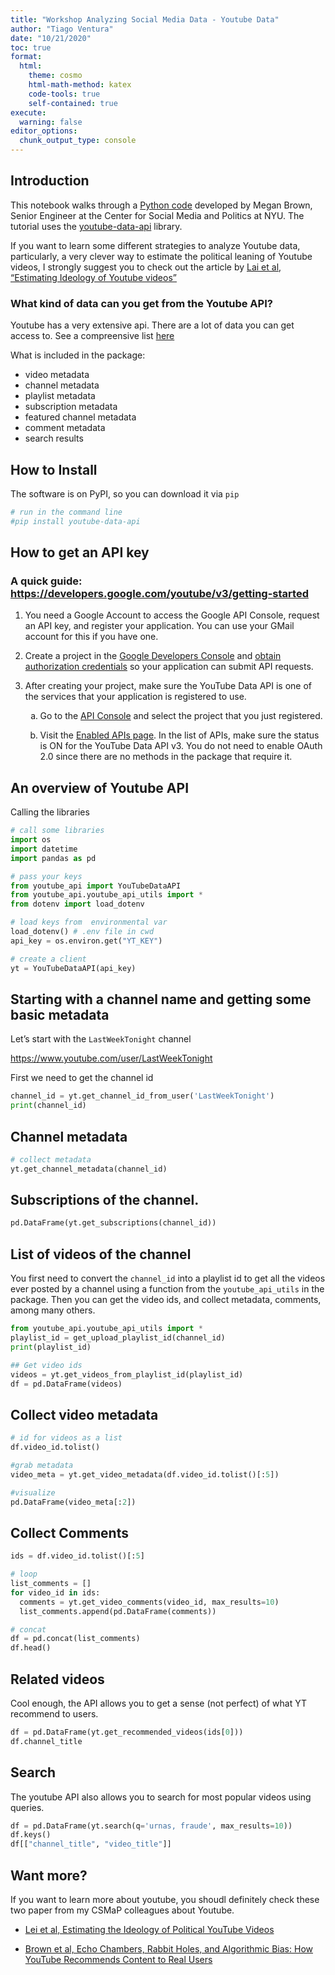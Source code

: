 ```yaml
---
title: "Workshop Analyzing Social Media Data - Youtube Data"
author: "Tiago Ventura"
date: "10/21/2020"
toc: true
format:
  html:
    theme: cosmo
    html-math-method: katex
    code-tools: true
    self-contained: true
execute:
  warning: false
editor_options: 
  chunk_output_type: console
---
```


## Introduction

This notebook walks through a [Python code](https://github.com/SMAPPNYU/krn_tools_demo/blob/main/youtube_data_api_demo.ipynb) developed by Megan Brown, Senior Engineer at the Center for Social Media and Politics at NYU. The tutorial uses the [youtube-data-api](https://youtube-data-api.readthedocs.io/en/latest/youtube_api.html) library.

If you want to learn some different strategies to analyze Youtube data, particularly, a very clever way to estimate the political leaning of Youtube videos, I strongly suggest you to check out the article by [Lai et al, "Estimating Ideology of Youtube videos"](https://papers.ssrn.com/sol3/papers.cfm?abstract_id=4088828)

### What kind of data can you get from the Youtube API?

Youtube has a very extensive api. There are a lot of data you can get access to. See a compreensive list [here](https://developers.google.com/youtube/v3/docs/)

What is included in the package:

- video metadata
- channel metadata
- playlist metadata
- subscription metadata
- featured channel metadata
- comment metadata
- search results

## How to Install

The software is on PyPI, so you can download it via `pip`
   
```python
# run in the command line 
#pip install youtube-data-api
```

## How to get an API key

### A quick guide: [https://developers.google.com/youtube/v3/getting-started](https://developers.google.com/youtube/v3/getting-started)

1. You need a Google Account to access the Google API Console, request an API key, and register your application. You can use your GMail account for this if you have one.

2. Create a project in the <a href="https://console.developers.google.com/apis/">Google Developers Console</a> and <a href="https://developers.google.com/youtube/registering_an_application">obtain authorization credentials</a> so your application can submit API requests.

3. After creating your project, make sure the YouTube Data API is one of the services that your application is registered to use.

    a. Go to the <a href="https://console.developers.google.com/apis/">API Console</a> and select the project that you just registered.

    b. Visit the <a href="https://console.developers.google.com/apis/enabled">Enabled APIs page</a>. In the list of APIs, make sure the status is ON for the YouTube Data API v3. You do not need to enable OAuth 2.0 since there are no methods in the package that require it.
    
## An overview of Youtube API

Calling the libraries

```python
# call some libraries
import os
import datetime
import pandas as pd
```

```python
# pass your keys
from youtube_api import YouTubeDataAPI
from youtube_api.youtube_api_utils import *
from dotenv import load_dotenv

# load keys from  environmental var
load_dotenv() # .env file in cwd
api_key = os.environ.get("YT_KEY")

# create a client
yt = YouTubeDataAPI(api_key)
```


## Starting with a channel name and getting some basic metadata

Let's start with the `LastWeekTonight` channel

[https://www.youtube.com/user/LastWeekTonight](https://www.youtube.com/user/LastWeekTonight)

First we need to get the channel id

```python
channel_id = yt.get_channel_id_from_user('LastWeekTonight')
print(channel_id)
```

## Channel metadata

```python
# collect metadata
yt.get_channel_metadata(channel_id)
```

## Subscriptions of the channel. 

```python
pd.DataFrame(yt.get_subscriptions(channel_id))
```

## List of videos of the channel

You first need to convert the `channel_id` into a playlist id to get all the videos ever posted by a channel using a function from the `youtube_api_utils` in the package. Then you can get the video ids, and collect metadata, comments, among many others. 

```python
from youtube_api.youtube_api_utils import *
playlist_id = get_upload_playlist_id(channel_id)
print(playlist_id)

## Get video ids
videos = yt.get_videos_from_playlist_id(playlist_id)
df = pd.DataFrame(videos)
```

## Collect video metadata

```python
# id for videos as a list
df.video_id.tolist()

#grab metadata
video_meta = yt.get_video_metadata(df.video_id.tolist()[:5])

#visualize
pd.DataFrame(video_meta[:2])

```

## Collect Comments

```python
ids = df.video_id.tolist()[:5]

# loop
list_comments = []
for video_id in ids:
  comments = yt.get_video_comments(video_id, max_results=10)
  list_comments.append(pd.DataFrame(comments))

# concat
df = pd.concat(list_comments)
df.head()
```


## Related videos

Cool enough, the API allows you to get a sense (not perfect) of what YT recommend to users. 

```python
df = pd.DataFrame(yt.get_recommended_videos(ids[0])) 
df.channel_title

```

## Search

The youtube API also allows you to search for most popular videos using queries. 

```python
df = pd.DataFrame(yt.search(q='urnas, fraude', max_results=10))
df.keys()
df[["channel_title", "video_title"]]
```

## Want more? 

If you want to learn more about youtube, you shoudl definitely check these two paper from my CSMaP colleagues about Youtube.

- [Lei et al, Estimating the Ideology of Political YouTube Videos](https://papers.ssrn.com/sol3/papers.cfm?abstract_id=4088828)

- [Brown et al, Echo Chambers, Rabbit Holes, and Algorithmic Bias: How YouTube Recommends Content to Real Users](https://papers.ssrn.com/sol3/papers.cfm?abstract_id=4114905)
